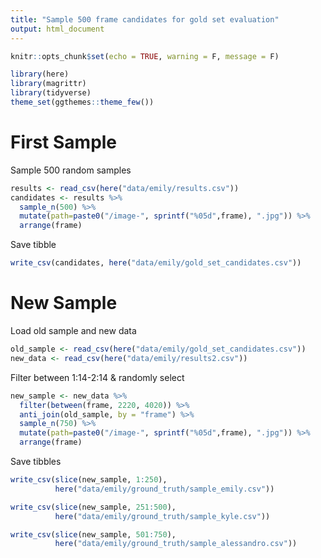 ```yaml
---
title: "Sample 500 frame candidates for gold set evaluation"
output: html_document
---
```


```r
knitr::opts_chunk$set(echo = TRUE, warning = F, message = F)
```

```r
library(here)
library(magrittr)
library(tidyverse)
theme_set(ggthemes::theme_few())
```

# First Sample

Sample 500 random samples
```r
results <- read_csv(here("data/emily/results.csv"))
candidates <- results %>% 
  sample_n(500) %>%
  mutate(path=paste0("/image-", sprintf("%05d",frame), ".jpg")) %>%
  arrange(frame)
```

Save tibble
```r
write_csv(candidates, here("data/emily/gold_set_candidates.csv"))
```

# New Sample

Load old sample and new data
```r
old_sample <- read_csv(here("data/emily/gold_set_candidates.csv"))
new_data <- read_csv(here("data/emily/results2.csv"))
```

Filter between 1:14-2:14 & randomly select 
```r
new_sample <- new_data %>%
  filter(between(frame, 2220, 4020)) %>%
  anti_join(old_sample, by = "frame") %>%
  sample_n(750) %>%
  mutate(path=paste0("/image-", sprintf("%05d",frame), ".jpg")) %>%
  arrange(frame)
```

Save tibbles
```r
write_csv(slice(new_sample, 1:250),
          here("data/emily/ground_truth/sample_emily.csv"))

write_csv(slice(new_sample, 251:500),
          here("data/emily/ground_truth/sample_kyle.csv"))

write_csv(slice(new_sample, 501:750),
          here("data/emily/ground_truth/sample_alessandro.csv"))
```

